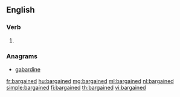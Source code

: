 ==English==

===Verb===
{{head|en}}

# {{en-past of|bargain}}

===Anagrams===
* [[gabardine#English|gabardine]]

[[fr:bargained]]
[[hu:bargained]]
[[mg:bargained]]
[[ml:bargained]]
[[nl:bargained]]
[[simple:bargained]]
[[fi:bargained]]
[[th:bargained]]
[[vi:bargained]]